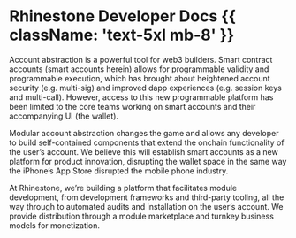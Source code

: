 # Rhinestone Developer Docs {{ className: 'text-5xl mb-8' }}

Account abstraction is a powerful tool for web3 builders. Smart contract accounts (smart accounts herein) allows for programmable validity and programmable execution, which has brought about heightened account security (e.g. multi-sig) and improved dapp experiences (e.g. session keys and multi-call). However, access to this new programmable platform has been limited to the core teams working on smart accounts and their accompanying UI (the wallet).

Modular account abstraction changes the game and allows any developer to build self-contained components that extend the onchain functionality of the user’s account. We believe this will establish smart accounts as a new platform for product innovation, disrupting the wallet space in the same way the iPhone’s App Store disrupted the mobile phone industry.

At Rhinestone, we’re building a platform that facilitates module development, from development frameworks and third-party tooling, all the way through to automated audits and installation on the user’s account. We provide distribution through a module marketplace and turnkey business models for monetization.

<LandingButtons />
